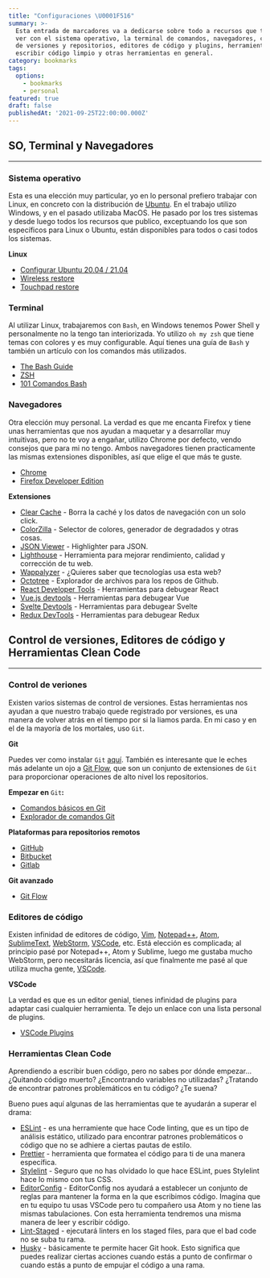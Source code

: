 ```yaml
---
title: "Configuraciones \U0001F516"
summary: >-
  Esta entrada de marcadores va a dedicarse sobre todo a recursos que tengan que
  ver con el sistema operativo, la terminal de comandos, navegadores, controles
  de versiones y repositorios, editores de código y plugins, herramientas para
  escribir código limpio y otras herramientas en general.
category: bookmarks
tags:
  options:
    - bookmarks
    - personal
featured: true
draft: false
publishedAt: '2021-09-25T22:00:00.000Z'
---
```



## SO, Terminal y Navegadores

***

### Sistema operativo

Esta es una elección muy particular, yo en lo personal prefiero trabajar con Linux, en concreto con la distribución de [Ubuntu](https://ubuntu.com/ ""). En el trabajo utilizo Windows, y en el pasado utilizaba MacOS. He pasado por los tres sistemas y desde luego todos los recursos que publico, exceptuando los que son específicos para Linux o Ubuntu, están disponibles para todos o casi todos los sistemas.

**Linux**

* [Configurar Ubuntu 20.04 / 21.04](/blog/linux/configurar-ubuntu "")
* [Wireless restore](https://askubuntu.com/questions/1182722/intel-wireless-ac-9462-not-working-w-18-04-lts "")
* [Touchpad restore](https://askubuntu.com/questions/528293/is-there-a-way-to-restart-the-touchpad-driver "")

### Terminal

Al utilizar Linux, trabajaremos con `Bash`, en Windows tenemos Power Shell y personalmente no la tengo tan interiorizada. Yo utilizo `oh my zsh` que tiene temas con colores y es muy configurable. Aquí tienes una guía de `Bash` y también un artículo con los comandos más utilizados.

* [The Bash Guide](https://guide.bash.academy/ "")
* [ZSH](https://ohmyz.sh/ "")
* [101 Comandos Bash](/blog/linux/101-comandos-bash "")

### Navegadores

Otra elección muy personal. La verdad es que me encanta Firefox y tiene unas herramientas que nos ayudan a maquetar y a desarrollar muy intuitivas, pero no te voy a engañar, utilizo Chrome por defecto, vendo consejos que para mi no tengo. Ambos navegadores tienen practicamente las mismas extensiones disponibles, así que elige el que más te guste.

* [Chrome](https://www.google.com/chrome/ "")
* [Firefox Developer Edition](https://www.mozilla.org/en-US/firefox/developer/ "")

**Extensiones**

* [Clear Cache](https://chrome.google.com/webstore/detail/clear-cache/cppjkneekbjaeellbfkmgnhonkkjfpdn?hl=en "") - Borra la caché y los datos de navegación con un solo click.
* [ColorZilla](https://chrome.google.com/webstore/detail/colorzilla/bhlhnicpbhignbdhedgjhgdocnmhomnp?hl=en "") - Selector de colores, generador de degradados y otras cosas.
* [JSON Viewer](https://chrome.google.com/webstore/detail/json-viewer/gbmdgpbipfallnflgajpaliibnhdgobh?hl=en "") - Highlighter para JSON.
* [Lighthouse](https://chrome.google.com/webstore/detail/lighthouse/blipmdconlkpinefehnmjammfjpmpbjk?hl=en "") - Herramienta para mejorar rendimiento, calidad y corrección de tu web.
* [Wappalyzer](https://www.google.com/chrome/ "") - ¿Quieres saber que tecnologías usa esta web?
* [Octotree](https://chrome.google.com/webstore/detail/octotree-github-code-tree/bkhaagjahfmjljalopjnoealnfndnagc?hl=en "") - Explorador de archivos para los repos de Github.
* [React Developer Tools](https://chrome.google.com/webstore/detail/react-developer-tools/fmkadmapgofadopljbjfkapdkoienihi?hl=en "") - Herramientas para debugear React
* [Vue.js devtools](https://chrome.google.com/webstore/detail/vuejs-devtools/nhdogjmejiglipccpnnnanhbledajbpd?hl=en "") - Herramientas para debugear Vue
* [Svelte Devtools](https://chrome.google.com/webstore/detail/svelte-devtools/ckolcbmkjpjmangdbmnkpjigpkddpogn?hl=en "") - Herramientas para debugear Svelte
* [Redux DevTools](https://chrome.google.com/webstore/detail/redux-devtools/lmhkpmbekcpmknklioeibfkpmmfibljd?hl=en "") - Herramientas para debugear Redux

## Control de versiones, Editores de código y Herramientas Clean Code

***

### Control de veriones

Existen varios sistemas de control de versiones. Estas herramientas nos ayudan a que nuestro trabajo quede registrado por versiones, es una manera de volver atrás en el tiempo por si la liamos parda. En mi caso y en el de la mayoría de los mortales, uso `Git`.

**Git**

Puedes ver como instalar `Git` [aquí](https://www.notion.so/blog/linux/configurar-ubuntu#git ""). También es interesante que le eches más adelante un ojo a [Git Flow](https://danielkummer.github.io/git-flow-cheatsheet/ ""), que son un conjunto de extensiones de `Git` para proporcionar operaciones de alto nivel los repositorios.

**Empezar en** `Git`**:**

* [Comandos básicos en Git](https://github.com/susannalles/MinimalEditions/wiki/Lista-Comandos-Git "")
* [Explorador de comandos Git](https://gitexplorer.com/ "")

**Plataformas para repositorios remotos**

* [GitHub](https://github.com/ "")
* [Bitbucket](https://bitbucket.org/ "")
* [Gitlab](https://about.gitlab.com/ "")

**Git avanzado**

* [Git Flow](https://danielkummer.github.io/git-flow-cheatsheet/ "")

### Editores de código

Existen infinidad de editores de código, [Vim](https://www.vim.org/ ""), [Notepad++](https://notepad-plus-plus.org/downloads/ ""), [Atom](https://atom.io/ ""), [SublimeText](https://www.sublimetext.com/ ""), [WebStorm](https://www.jetbrains.com/webstorm/ ""), [VSCode](https://code.visualstudio.com/ ""), etc. Está elección es complicada; al principio pasé por Notepad++, Atom y Sublime, luego me gustaba mucho WebStorm, pero necesitarás licencia, así que finalmente me pasé al que utiliza mucha gente, [VSCode](https://code.visualstudio.com/ "").

**VSCode**

La verdad es que es un editor genial, tienes infinidad de plugins para adaptar casi cualquier herramienta. Te dejo un enlace con una lista personal de plugins.

* [VSCode Plugins](/blog/vscode/plugins "")

### Herramientas Clean Code

Aprendiendo a escribir buen código, pero no sabes por dónde empezar... ¿Quitando código muerto? ¿Encontrando variables no utilizadas? ¿Tratando de encontrar patrones problemáticos en tu código? ¿Te suena?

Bueno pues aquí algunas de las herramientas que te ayudarán a superar el drama:

* [ESLint](https://eslint.org/ "") - es una herramiente que hace Code linting, que es un tipo de análisis estático, utilizado para encontrar patrones problemáticos o código que no se adhiere a ciertas pautas de estilo.
* [Prettier](https://prettier.io/ "") - herramienta que formatea el código para ti de una manera específica.
* [Stylelint](https://stylelint.io/ "") - Seguro que no has olvidado lo que hace ESLint, pues Stylelint hace lo mismo con tus CSS.
* [EditorConfig](https://editorconfig.org/ "") - EditorConfig nos ayudará a establecer un conjunto de reglas para mantener la forma en la que escribimos código. Imagina que en tu equipo tu usas VSCode pero tu compañero usa Atom y no tiene las mismas tabulaciones. Con esta herramienta tendremos una misma manera de leer y escribir código.
* [Lint-Staged](https://github.com/okonet/lint-staged "") - ejecutará linters en los staged files, para que el bad code no se suba tu rama.
* [Husky](https://github.com/typicode/husky "") - básicamente te permite hacer Git hook. Esto significa que puedes realizar ciertas acciones cuando estás a punto de confirmar o cuando estás a punto de empujar el código a una rama.

